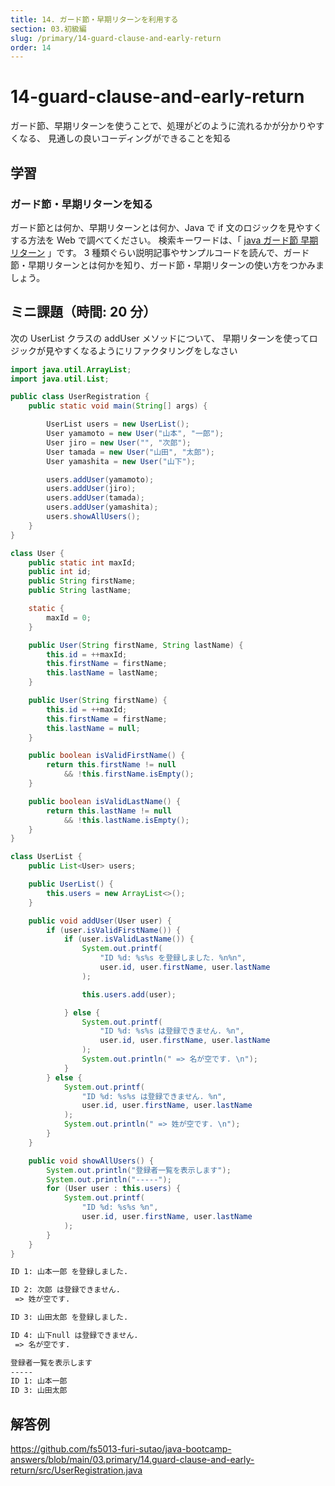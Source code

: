 ```yaml
---
title: 14. ガード節・早期リターンを利用する
section: 03.初級編
slug: /primary/14-guard-clause-and-early-return
order: 14
---
```


# 14-guard-clause-and-early-return

<p class="goal">
  ガード節、早期リターンを使うことで、処理がどのように流れるかが分かりやすくなる、
  見通しの良いコーディングができることを知る
</p>

## 学習

### ガード節・早期リターンを知る

ガード節とは何か、早期リターンとは何か、Java で if 文のロジックを見やすくする方法を Web で調べてください。
検索キーワードは、「 [java ガード節 早期リターン](https://www.google.com/search?q=java+ガード節+早期リターン) 」です。
3 種類ぐらい説明記事やサンプルコードを読んで、ガード節・早期リターンとは何かを知り、ガード節・早期リターンの使い方をつかみましょう。

## ミニ課題（時間: 20 分）

次の UserList クラスの addUser メソッドについて、
早期リターンを使ってロジックが見やすくなるようにリファクタリングをしなさい

```java title=src/UserRegistration.java
import java.util.ArrayList;
import java.util.List;

public class UserRegistration {
    public static void main(String[] args) {

        UserList users = new UserList();
        User yamamoto = new User("山本", "一郎");
        User jiro = new User("", "次郎");
        User tamada = new User("山田", "太郎");
        User yamashita = new User("山下");

        users.addUser(yamamoto);
        users.addUser(jiro);
        users.addUser(tamada);
        users.addUser(yamashita);
        users.showAllUsers();
    }
}

class User {
    public static int maxId;
    public int id;
    public String firstName;
    public String lastName;

    static {
        maxId = 0;
    }

    public User(String firstName, String lastName) {
        this.id = ++maxId;
        this.firstName = firstName;
        this.lastName = lastName;
    }

    public User(String firstName) {
        this.id = ++maxId;
        this.firstName = firstName;
        this.lastName = null;
    }

    public boolean isValidFirstName() {
        return this.firstName != null
            && !this.firstName.isEmpty();
    }

    public boolean isValidLastName() {
        return this.lastName != null
            && !this.lastName.isEmpty();
    }
}

class UserList {
    public List<User> users;

    public UserList() {
        this.users = new ArrayList<>();
    }

    public void addUser(User user) {
        if (user.isValidFirstName()) {
            if (user.isValidLastName()) {
                System.out.printf(
                    "ID %d: %s%s を登録しました. %n%n",
                    user.id, user.firstName, user.lastName
                );

                this.users.add(user);

            } else {
                System.out.printf(
                    "ID %d: %s%s は登録できません. %n",
                    user.id, user.firstName, user.lastName
                );
                System.out.println(" => 名が空です. \n");
            }
        } else {
            System.out.printf(
                "ID %d: %s%s は登録できません. %n",
                user.id, user.firstName, user.lastName
            );
            System.out.println(" => 姓が空です. \n");
        }
    }

    public void showAllUsers() {
        System.out.println("登録者一覧を表示します");
        System.out.println("-----");
        for (User user : this.users) {
            System.out.printf(
                "ID %d: %s%s %n",
                user.id, user.firstName, user.lastName
            );
        }
    }
}
```

```txt title=UserRegistrationの実行結果
ID 1: 山本一郎 を登録しました.

ID 2: 次郎 は登録できません.
 => 姓が空です.

ID 3: 山田太郎 を登録しました.

ID 4: 山下null は登録できません.
 => 名が空です.

登録者一覧を表示します
-----
ID 1: 山本一郎
ID 3: 山田太郎
```

## 解答例

https://github.com/fs5013-furi-sutao/java-bootcamp-answers/blob/main/03.primary/14.guard-clause-and-early-return/src/UserRegistration.java
